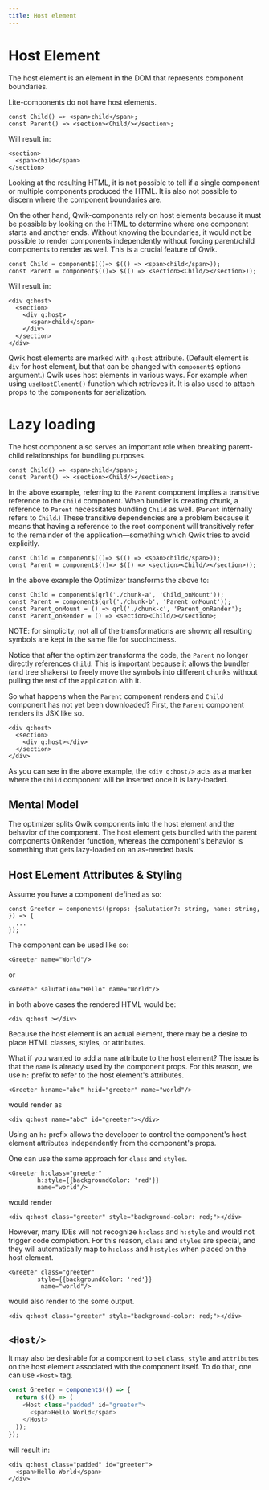 ```yaml
---
title: Host element
---
```


# Host Element

The host element is an element in the DOM that represents component boundaries.

Lite-components do not have host elements.

```typescript=
const Child() => <span>child</span>;
const Parent() => <section><Child/></section>;
```

Will result in:

```htmlembedded=
<section>
  <span>child</span>
</section>
```

Looking at the resulting HTML, it is not possible to tell if a single component or multiple components produced the HTML. It is also not possible to discern where the component boundaries are.

On the other hand, Qwik-components rely on host elements because it must be possible by looking on the HTML to determine where one component starts and another ends. Without knowing the boundaries, it would not be possible to render components independently without forcing parent/child components to render as well. This is a crucial feature of Qwik.

```typescript=
const Child = component$(()=> $(() => <span>child</span>));
const Parent = component$(()=> $(() => <section><Child/></section>));
```

Will result in:

```htmlembedded=
<div q:host>
  <section>
    <div q:host>
      <span>child</span>
    </div>
  </section>
</div>
```

Qwik host elements are marked with `q:host` attribute. (Default element is `div` for host element, but that can be changed with `component$` options argument.) Qwik uses host elements in various ways. For example when using `useHostElement()` function which retrieves it. It is also used to attach props to the components for serialization.

# Lazy loading

The host component also serves an important role when breaking parent-child relationships for bundling purposes.

```typescript=
const Child() => <span>child</span>;
const Parent() => <section><Child/></section>;
```

In the above example, referring to the `Parent` component implies a transitive reference to the `Child` component. When bundler is creating chunk, a reference to `Parent` necessitates bundling `Child` as well. (`Parent` internally refers to `Child`.) These transitive dependencies are a problem because it means that having a reference to the root component will transitively refer to the remainder of the application—something which Qwik tries to avoid explicitly.

```typescript=
const Child = component$(()=> $(() => <span>child</span>));
const Parent = component$(()=> $(() => <section><Child/></section>));
```

In the above example the Optimizer transforms the above to:

```typescript=
const Child = component$(qrl('./chunk-a', 'Child_onMount'));
const Parent = component$(qrl('./chunk-b', 'Parent_onMount'));
const Parent_onMount = () => qrl('./chunk-c', 'Parent_onRender');
const Parent_onRender = () => <section><Child/></section>;
```

NOTE: for simplicity, not all of the transformations are shown; all resulting symbols are kept in the same file for succinctness.

Notice that after the optimizer transforms the code, the `Parent` no longer directly references `Child`. This is important because it allows the bundler (and tree shakers) to freely move the symbols into different chunks without pulling the rest of the application with it.

So what happens when the `Parent` component renders and `Child` component has not yet been downloaded? First, the `Parent` component renders its JSX like so.

```htmlembedded=
<div q:host>
  <section>
    <div q:host></div>
  </section>
</div>
```

As you can see in the above example, the `<div q:host/>` acts as a marker where the `Child` component will be inserted once it is lazy-loaded.

## Mental Model

The optimizer splits Qwik components into the host element and the behavior of the component. The host element gets bundled with the parent components OnRender function, whereas the component's behavior is something that gets lazy-loaded on an as-needed basis.

## Host ELement Attributes & Styling

Assume you have a component defined as so:

```typescript=
const Greeter = component$((props: {salutation?: string, name: string, }) => {
  ...
});
```

The component can be used like so:

```htmlembedded=
<Greeter name="World"/>
```

or

```htmlembedded=
<Greeter salutation="Hello" name="World"/>
```

in both above cases the rendered HTML would be:

```htmlembedded=
<div q:host ></div>
```

Because the host element is an actual element, there may be a desire to place HTML classes, styles, or attributes.

What if you wanted to add a `name` attribute to the host element? The issue is that the `name` is already used by the component props. For this reason, we use `h:` prefix to refer to the host element's attributes.

```htmlembedded=
<Greeter h:name="abc" h:id="greeter" name="world"/>
```

would render as

```htmlembedded=
<div q:host name="abc" id="greeter"></div>
```

Using an `h:` prefix allows the developer to control the component's host element attributes independently from the component's props.

One can use the same approach for `class` and `styles`.

```htmlembedded=
<Greeter h:class="greeter"
        h:style={{backgroundColor: 'red'}}
        name="world"/>
```

would render

```htmlembedded=
<div q:host class="greeter" style="background-color: red;"></div>
```

However, many IDEs will not recognize `h:class` and `h:style` and would not trigger code completion. For this reason, `class` and `styles` are special, and they will automatically map to `h:class` and `h:styles` when placed on the host element.

```htmlembedded=
<Greeter class="greeter"
        style={{backgroundColor: 'red'}}
         name="world"/>
```

would also render to the some output.

```htmlembedded=
<div q:host class="greeter" style="background-color: red;"></div>
```

## `<Host/>`

It may also be desirable for a component to set `class`, `style` and `attributes` on the host element associated with the component itself. To do that, one can use `<Host>` tag.

```typescript
const Greeter = component$(() => {
  return $(() => (
    <Host class="padded" id="greeter">
      <span>Hello World</span>
    </Host>
  ));
});
```

will result in:

```htmlembedded=
<div q:host class="padded" id="greeter">
  <span>Hello World</span>
</div>
```
